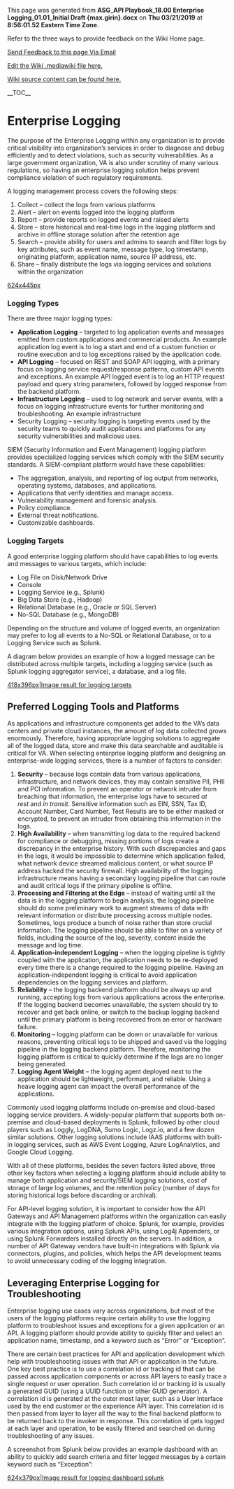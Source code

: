 ﻿<p>This page was generated from <b>ASG_API Playbook_18.00 Enterprise Logging_01.01_Initial Draft {max.girin}.docx</b> on <b>Thu 03/21/2019</b> at <b> 8:56:01.52 Eastern Time Zone</b>.</p>
<p>Refer to the three ways to provide feedback on the Wiki Home page.</p>
<p><a href="mailto:ronald.opperman@va.gov;paul.marshall4@va.gov?subject=ASG_API Playbook_18.00 Enterprise Logging_01.01_Initial Draft {max.girin}">Send Feedback to this page Via Email</a></p>
<p><a href="https://github.com/department-of-veterans-affairs/ES-ASG/tree/master/Projects/ES%20ASG/ES%20ASG%20API%20Playbook%20Project/Content/18.00%20ASG_API%20Playbook_Enterprise%20Logging_Section/18.00 ASG_API Playbook_Enterprise Logging_Section.mediawiki">Edit the Wiki .mediawiki file here.</a></p>
<p><a href=https://github.com/department-of-veterans-affairs/ES-ASG/tree/master/Projects/ES%20ASG/ES%20ASG%20API%20Playbook%20Project/Content/18.00%20ASG_API%20Playbook_Enterprise%20Logging_Section>Wiki source content can be found here.</a></p>
<p>__TOC__</p>
= Enterprise Logging =

The purpose of the Enterprise Logging within any organization is to provide critical visibility into organization’s services in order to diagnose and debug efficiently and to detect violations, such as security vulnerabilities. As a large government organization, VA is also under scrutiny of many various regulations, so having an enterprise logging solution helps prevent compliance violation of such regulatory requirements.

A logging management process covers the following steps:

# Collect – collect the logs from various platforms
# Alert – alert on events logged into the logging platform
# Report – provide reports on logged events and raised alerts
# Store – store historical and real-time logs in the logging platform and archive in offline storage solution after the retention age
# Search – provide ability for users and admins to search and filter logs by key attributes, such as event name, message type, log timestamp, originating platform, application name, source IP address, etc.
# Share – finally distribute the logs via logging services and solutions within the organization

[[https://github.com/department-of-veterans-affairs/ES-ASG/raw/master/Projects/ES%20ASG/ES%20ASG%20API%20Playbook%20Project/Content/18.00%20ASG_API%20Playbook_Enterprise%20Logging_Section/media/image1.png|624x445px]]

===  ===

===  ===

===  ===

=== Logging Types ===

There are three major logging types:

* '''Application Logging''' – targeted to log application events and messages emitted from custom applications and commercial products. An example application log event is to log a start and end of a custom function or routine execution and to log exceptions raised by the application code.
* '''API Logging''' – focused on REST and SOAP API logging, with a primary focus on logging service request/response patterns, custom API events and exceptions. An example API logged event is to log an HTTP request payload and query string parameters, followed by logged response from the backend platform.
* '''Infrastructure Logging''' – used to log network and server events, with a focus on logging infrastructure events for further monitoring and troubleshooting. An example infrastructure
* Security Logging – security logging is targeting events used by the security teams to quickly audit applications and platforms for any security vulnerabilities and malicious uses.

SIEM (Security Information and Event Management) logging platform provides specialized logging services which comply with the SIEM security standards. A SIEM-compliant platform would have these capabilities:

* The aggregation, analysis, and reporting of log output from networks, operating systems, databases, and applications.
* Applications that verify identities and manage access.
* Vulnerability management and forensic analysis.
* Policy compliance.
* External threat notifications.
* Customizable dashboards.

=== Logging Targets ===

A good enterprise logging platform should have capabilities to log events and messages to various targets, which include:

* Log File on Disk/Network Drive
* Console
* Logging Service (e.g., Splunk)
* Big Data Store (e.g., Hadoop)
* Relational Database (e.g., Oracle or SQL Server)
* No-SQL Database (e.g., MongoDB)

Depending on the structure and volume of logged events, an organization may prefer to log all events to a No-SQL or Relational Database, or to a Logging Service such as Splunk.

A diagram below provides an example of how a logged message can be distributed across multiple targets, including a logging service (such as Splunk logging aggregator service), a database, and a log file.

[[https://github.com/department-of-veterans-affairs/ES-ASG/raw/master/Projects/ES%20ASG/ES%20ASG%20API%20Playbook%20Project/Content/18.00%20ASG_API%20Playbook_Enterprise%20Logging_Section/media/image2.png|418x396px|Image result for logging targets]]

== Preferred Logging Tools and Platforms ==

As applications and infrastructure components get added to the VA’s data centers and private cloud instances, the amount of log data collected grows enormously. Therefore, having appropriate logging solutions to aggregate all of the logged data, store and make this data searchable and auditable is critical for VA. When selecting enterprise logging platform and designing an enterprise-wide logging services, there is a number of factors to consider:

# '''Security''' – because logs contain data from various applications, infrastructure, and network devices, they may contain sensitive PII, PHII and PCI information. To prevent an operator or network intruder from breaching that information, the enterprise logs have to secured ''<span class="underline">at rest</span>'' and ''<span class="underline">in transit</span>''. Sensitive information such as EIN, SSN, Tax ID, Account Number, Card Number, Test Results are to be either masked or encrypted, to prevent an intruder from obtaining this information in the logs.
# '''High Availability''' – when transmitting log data to the required backend for compliance or debugging, missing portions of logs create a discrepancy in the enterprise history. With such discrepancies and gaps in the logs, it would be impossible to determine which application failed, what network device streamed malicious content, or what source IP address hacked the security firewall. High availability of the logging infrastructure means having a secondary logging pipeline that can route and audit critical logs if the primary pipeline is offline.
# '''Processing and Filtering at the Edge''' – instead of waiting until all the data is in the logging platform to begin analysis, the logging pipeline should do some preliminary work to augment streams of data with relevant information or distribute processing across multiple nodes. Sometimes, logs produce a bunch of noise rather than store crucial information. The logging pipeline should be able to filter on a variety of fields, including the source of the log, severity, content inside the message and log time.
# '''Application-independent Logging''' – when the logging pipeline is tightly coupled with the application, the application needs to be re-deployed every time there is a change required to the logging pipeline. Having an application-independent logging is critical to avoid application dependencies on the logging services and platform.
# '''Reliability''' – the logging backend platform should be always up and running, accepting logs from various applications across the enterprise. If the logging backend becomes unavailable, the system should try to recover and get back online, or switch to the backup logging backend until the primary platform is being recovered from an error or hardware failure.
# '''Monitoring''' – logging platform can be down or unavailable for various reasons, preventing critical logs to be shipped and saved via the logging pipeline in the logging backend platform. Therefore, monitoring the logging platform is critical to quickly determine if the logs are no longer being generated.
# '''Logging Agent Weight''' – the logging agent deployed next to the application should be lightweight, performant, and reliable. Using a heave logging agent can impact the overall performance of the applications.

Commonly used logging platforms include on-premise and cloud-based logging service providers. A widely-popular platform that supports both on-premise and cloud-based deployments is Splunk, followed by other cloud players such as Loggly, LogDNA, Sumo Logic, Logz.io, and a few dozen similar solutions. Other logging solutions include IAAS platforms with built-in logging services, such as AWS Event Logging, Azure LogAnalytics, and Google Cloud Logging.

With all of these platforms, besides the seven factors listed above, three other key factors when selecting a logging platform should include ability to manage both application and security/SIEM logging solutions, cost of storage of large log volumes, and the retention policy (number of days for storing historical logs before discarding or archival).

For API-level logging solution, it is important to consider how the API Gateways and API Management platforms within the organization can easily integrate with the logging platform of choice. Splunk, for example, provides various integration options, using Splunk APIs, using Log4j Appenders, or using Splunk Forwarders installed directly on the servers. In addition, a number of API Gateway vendors have built-in integrations with Splunk via connectors, plugins, and policies, which helps the API development teams to avoid unnecessary coding of the logging integration.

== Leveraging Enterprise Logging for Troubleshooting ==

Enterprise logging use cases vary across organizations, but most of the users of the logging platforms require certain ability to use the logging platform to troubleshoot issues and exceptions for a given application or an API. A logging platform should provide ability to quickly filter and select an application name, timestamp, and a keyword such as “Error” or “Exception”.

There are certain best practices for API and application development which help with troubleshooting issues with that API or application in the future. One key best practice is to use a correlation id or tracking id that can be passed across application components or across API layers to easily trace a single request or user operation. Such correlation id or tracking id is usually a generated GUID (using a UUID function or other GUID generator). A correlation id is generated at the outer most layer, such as a User Interface used by the end customer or the experience API layer. This correlation id is then passed from layer to layer all the way to the final backend platform to be returned back to the invoker in response. This correlation id gets logged at each layer and operation, to be easily filtered and searched on during troubleshooting of any issues.

A screenshot from Splunk below provides an example dashboard with an ability to quickly add search criteria and filter logged messages by a certain keyword such as “Exception”:

[[https://github.com/department-of-veterans-affairs/ES-ASG/raw/master/Projects/ES%20ASG/ES%20ASG%20API%20Playbook%20Project/Content/18.00%20ASG_API%20Playbook_Enterprise%20Logging_Section/media/image3.png|624x379px|Image result for logging dashboard splunk]]







